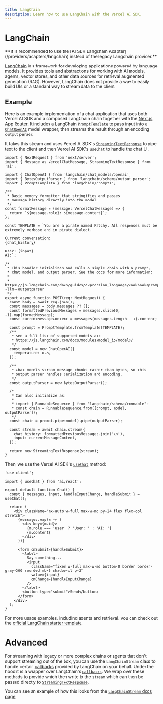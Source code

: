 ```yaml
---
title: LangChain
description: Learn how to use LangChain with the Vercel AI SDK.
---
```


# LangChain

<Note>
  **It is recommended to use the [AI SDK Langchain
  Adapter](/providers/adapters/langchain) instead of the legacy Langchain
  provider.**
</Note>

[LangChain](https://js.langchain.com/docs/) is a framework for developing applications powered by language models.
It provides tools and abstractions for working with AI models, agents, vector stores, and other data sources for retrieval augmented generation (RAG).
However, LangChain does not provide a way to easily build UIs or a standard way to stream data to the client.

## Example

Here is an example implementation of a chat application that uses both Vercel AI SDK and a composed LangChain chain together with the
[Next.js](https://nextjs.org/docs) App Router. It includes a LangChain [`PromptTemplate`](https://js.langchain.com/docs/modules/model_io/prompts/quick_start/)
to pass input into a [`ChatOpenAI`](https://js.langchain.com/docs/modules/model_io/models/chat/integrations/openai) model wrapper,
then streams the result through an encoding output parser.

It takes this stream and uses Vercel AI SDK's [`StreamingTextResponse`](/docs/reference/stream-helpers/streaming-text-response)
to pipe text to the client and then Vercel AI SDK's `useChat` to handle the chat UI.

```tsx filename="app/api/chat/route.ts"
import { NextRequest } from 'next/server';
import { Message as VercelChatMessage, StreamingTextResponse } from 'ai';

import { ChatOpenAI } from 'langchain/chat_models/openai';
import { BytesOutputParser } from 'langchain/schema/output_parser';
import { PromptTemplate } from 'langchain/prompts';

/**
 * Basic memory formatter that stringifies and passes
 * message history directly into the model.
 */
const formatMessage = (message: VercelChatMessage) => {
  return `${message.role}: ${message.content}`;
};

const TEMPLATE = `You are a pirate named Patchy. All responses must be extremely verbose and in pirate dialect.

Current conversation:
{chat_history}

User: {input}
AI:`;

/*
 * This handler initializes and calls a simple chain with a prompt,
 * chat model, and output parser. See the docs for more information:
 *
 * https://js.langchain.com/docs/guides/expression_language/cookbook#prompttemplate--llm--outputparser
 */
export async function POST(req: NextRequest) {
  const body = await req.json();
  const messages = body.messages ?? [];
  const formattedPreviousMessages = messages.slice(0, -1).map(formatMessage);
  const currentMessageContent = messages[messages.length - 1].content;

  const prompt = PromptTemplate.fromTemplate(TEMPLATE);
  /**
   * See a full list of supported models at:
   * https://js.langchain.com/docs/modules/model_io/models/
   */
  const model = new ChatOpenAI({
    temperature: 0.8,
  });

  /**
   * Chat models stream message chunks rather than bytes, so this
   * output parser handles serialization and encoding.
   */
  const outputParser = new BytesOutputParser();

  /*
   * Can also initialize as:
   *
   * import { RunnableSequence } from "langchain/schema/runnable";
   * const chain = RunnableSequence.from([prompt, model, outputParser]);
   */
  const chain = prompt.pipe(model).pipe(outputParser);

  const stream = await chain.stream({
    chat_history: formattedPreviousMessages.join('\n'),
    input: currentMessageContent,
  });

  return new StreamingTextResponse(stream);
}
```

Then, we use the Vercel AI SDK's [`useChat`](/docs/reference/ai-sdk-ui/use-chat) method:

```tsx filename="app/page.tsx"
'use client';

import { useChat } from 'ai/react';

export default function Chat() {
  const { messages, input, handleInputChange, handleSubmit } = useChat();

  return (
    <div className="mx-auto w-full max-w-md py-24 flex flex-col stretch">
      {messages.map(m => (
        <div key={m.id}>
          {m.role === 'user' ? 'User: ' : 'AI: '}
          {m.content}
        </div>
      ))}

      <form onSubmit={handleSubmit}>
        <label>
          Say something...
          <input
            className="fixed w-full max-w-md bottom-0 border border-gray-300 rounded mb-8 shadow-xl p-2"
            value={input}
            onChange={handleInputChange}
          />
        </label>
        <button type="submit">Send</button>
      </form>
    </div>
  );
}
```

For more usage examples, including agents and retrieval, you can check out the [official LangChain starter template](https://github.com/langchain-ai/langchain-nextjs-template).

# Advanced

For streaming with legacy or more complex chains or agents that don't support streaming out of the box, you can use the `LangChainStream` class to handle certain
[callbacks](https://js.langchain.com/docs/modules/callbacks/) provided by LangChain on your behalf.
Under the hood it is a wrapper over LangChain's [`callbacks`](https://js.langchain.com/docs/production/callbacks/).
We wrap over these methods to provide which then write to the `stream` which can then be passed directly to [`StreamingTextResponse`](/docs/reference/stream-helpers/streaming-text-response).

You can see an example of how this looks from the [`LangChainStream` docs page](/docs/reference/stream-helpers/lang-chain-stream).
